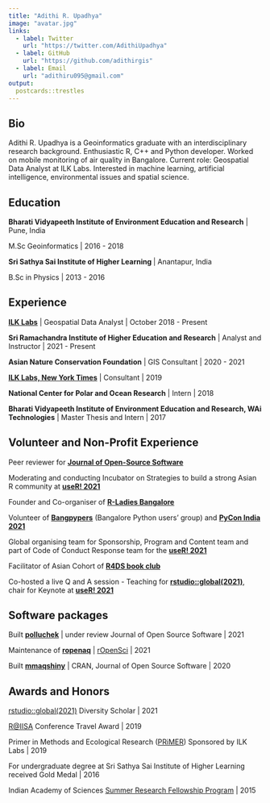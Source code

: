 ```yaml
---
title: "Adithi R. Upadhya"
image: "avatar.jpg"
links:
  - label: Twitter
    url: "https://twitter.com/AdithiUpadhya"
  - label: GitHub
    url: "https://github.com/adithirgis"
  - label: Email
    url: "adithiru095@gmail.com"
output:
  postcards::trestles
---
```

 
## Bio

Adithi R. Upadhya is a Geoinformatics graduate with an interdisciplinary research background. Enthusiastic R, C++ and Python developer. Worked on mobile monitoring of air quality in Bangalore. Current role: Geospatial Data Analyst at ILK 
Labs. Interested in machine learning, artificial intelligence, environmental issues and spatial science.

## Education

**Bharati Vidyapeeth Institute of Environment Education and Research** | Pune, India

M.Sc Geoinformatics | 2016 - 2018

**Sri Sathya Sai Institute of Higher Learning ** | Anantapur, India

B.Sc in Physics | 2013 - 2016

## Experience

[**ILK Labs**](https://www.ilklabs.com/about-us/team) | Geospatial Data Analyst | October 2018 - Present

**Sri Ramachandra Institute of Higher Education and Research** | Analyst and Instructor | 2021 - Present

**Asian Nature Conservation Foundation** | GIS Consultant | 2020 - 2021

[**ILK Labs, New York Times**](https://www.nytimes.com/interactive/2020/12/17/world/asia/india-pollution-inequality.html?smtyp=cur&smid=tw-nytimes&s=08) | Consultant | 2019

**National Center for Polar and Ocean Research** | Intern | 2018

**Bharati Vidyapeeth Institute of Environment Education and Research, WAi Technologies** | Master Thesis and Intern | 2017

## Volunteer and Non-Profit Experience

Peer reviewer for [**Journal of Open-Source Software**](https://joss.theoj.org/papers/reviewed_by/@adithirgis)

Moderating and conducting Incubator on Strategies to build a strong Asian R community at [**useR! 2021**](https://user2021.r-project.org/join/)

Founder and Co-organiser of [**R-Ladies Bangalore**](https://twitter.com/RLadiesBLR)

Volunteer of [**Bangpypers**](https://bangalore.pythonindia.org/) (Bangalore Python users' group) and [**PyCon India 2021**](https://in.pycon.org/2021/about/)

Global organising team for Sponsorship, Program and Content team and part of Code of Conduct Response team for the [**useR! 2021**](https://user2021.r-project.org/about/global-team/)

Facilitator of Asian Cohort of [**R4DS book club**](https://twitter.com/R4DScommunity)

Co-hosted a live Q and A session - Teaching for [**rstudio::global(2021)**](https://www.rstudio.com/resources/rstudioglobal-2021/?category_ids=1753-teaching), chair for Keynote at [**useR! 2021**](https://www.youtube.com/watch?v=itIcbhPnAS8)

## Software packages 

Built [**polluchek**](https://github.com/adithirgis/pollucheck) | under review Journal of Open Source Software | 2021

Maintenance of [**ropenaq**](https://github.com/ropensci/ropenaq) | [rOpenSci](https://ropensci.org/) | 2021 

Built [**mmaqshiny**](https://github.com/meenakshi-kushwaha/mmaqshiny) | CRAN, Journal of Open Source Software | 2020

## Awards and Honors 

[rstudio::global(2021)](https://www.rstudio.com/conference/) Diversity Scholar | 2021

[R@IISA](http://r-iisa2019.rbind.io/) Conference Travel Award | 2019

Primer in Methods and Ecological Research ([PRiMER](https://gubbilabs.in/courses/media-gallery/detail/8/62)) Sponsored by ILK Labs | 2019

For undergraduate degree at Sri Sathya Sai Institute of Higher Learning received Gold Medal | 2016

Indian Academy of Sciences [Summer Research Fellowship Program](https://webjapps.ias.ac.in/fellowship2021/lists/result.jsp) | 2015
